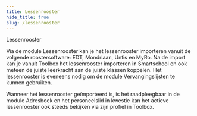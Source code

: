 ```yaml
---
title: Lessenrooster
hide_title: true
slug: /lessenrooster
---
```


<ImageTitle img="calendar.png">Lessenrooster</ImageTitle>

Via de module Lessenrooster kan je het lessenrooster importeren vanuit de volgende roostersoftware: EDT, Mondriaan, Untis en MyRo. Na de import kan je vanuit Toolbox het lessenrooster importeren in Smartschool en ook meteen de juiste leerkracht aan de juiste klassen koppelen. Het lessenrooster is eveneens nodig om de module Vervangingslijsten te kunnen gebruiken. 

Wanneer het lessenrooster geïmporteerd is, is het raadpleegbaar in de module Adresboek en het personeelslid in kwestie kan het actieve lessenrooster ook steeds bekijken via zijn profiel in Toolbox. 

<DocCardList />